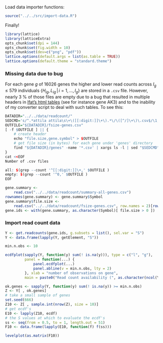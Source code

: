 Load data importer functions:
```r
source("../../src/import-data.R")
```

Finally!

```r
library(lattice)
library(latticeExtra)
opts_chunk$set(dpi = 144)
opts_chunk$set(fig.width = 10)
opts_chunk$set(dev=c("png", "pdf"))
lattice.options(default.args = list(as.table = TRUE))
lattice.options(default.theme = "standard.theme")
```


### Missing data due to bug

For each gene $g$ of 16026 genes the higher and lower read counts across $I_g\le 579$ individuals $\{H_{ig}, L_{ig} \,|\, i=1,...,I_g\}$ are stored in a `.csv` file.  However, nearly 3 % of those files are empty due to a bug that resulted in multiple headers in [Ifat's html tables][ifat] (see for instance gene AK3) and to the inability of my converter script to deal with such tables.  To see this:

```r
DATADIR="../../data/readcount/"
SEDCMD='s/^.*attila attila\s\+\([[:digit:]]\+\).*\/\([^/]\+\)\.csv$/\1,\2/'
OUTFILE="${DATADIR}/fsize-genes.csv"
[ -f $OUTFILE ] || {
    # create header
    echo "file.size,gene.symbol" > $OUTFILE
    # get file size (in bytes) for each gene under 'genes' directory
    find "${DATADIR}/genes" -name '*.csv' | xargs ls -l | sed "$SEDCMD" >> $OUTFILE
}
cat <<EOF
Number of .csv files

all: $(grep --count '^[[:digit:]]\+,' $OUTFILE )
empty: $(grep --count '^0,' $OUTFILE )
EOF
```

```r
gene.summary <-
    read.csv("../../data/readcount/summary-all-genes.csv")
rownames(gene.summary) <- gene.summary$Symbol
gene.summary$file.size <-
    read.csv("../../data/readcount/fsize-genes.csv", row.names = 2)[rownames(gene.summary), , drop = TRUE]
gene.ids <- with(gene.summary, as.character(Symbol)[ file.size > 0 ])
```

### Import read count data

```r
Y <- get.readcounts(gene.ids, g.subsets = list(), sel.var = "S")
Y <- data.frame(lapply(Y, getElement, "S"))
```

```r
min.n.obs <- 10
```
```r
ecdfplot(sapply(Y, function(y) sum(! is.na(y))), type = c("l", "g"),
         panel = function(...) {
             panel.ecdfplot(...)
             panel.abline(v = min.n.obs, lty = 2)
         }, xlab = "number of observations on gene",
         main = paste0("Read count availability (", as.character(ncol(Y)), " genes)"))
```

```r
ok.genes <- sapply(Y, function(y) sum(! is.na(y)) >= min.n.obs)
Z <- Y[ , ok.genes]
# take a small sample of genes
set.seed(666)
Z10 <- Z[ , sample.int(nrow(Z), size = 10)]
# get ecdf's
E10 <- lapply(Z10, ecdf)
# the S values at which to evaluate the ecdf's
ss <- seq(from = 0.5, to = 1, length.out = 51)
F10 <- data.frame(lapply(E10, function(f) f(ss)))
```

```r
levelplot(as.matrix(F10))
```

[ifat]: http://katahdin.mssm.edu/ifat/web/cm/home
